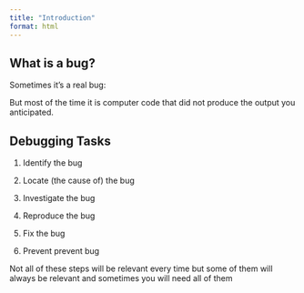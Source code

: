 ```yaml
---
title: "Introduction"
format: html
---
```


## What is a bug?

Sometimes it's a real bug:

But most of the time it is computer code that did not produce the output you 
anticipated.

## Debugging Tasks

1.  Identify the bug

2.  Locate (the cause of) the bug

3.  Investigate the bug

4.  Reproduce the bug

5.  Fix the bug

6.  Prevent prevent bug

Not all of these steps will be relevant every time but some of them will always be relevant and sometimes you will need all of them